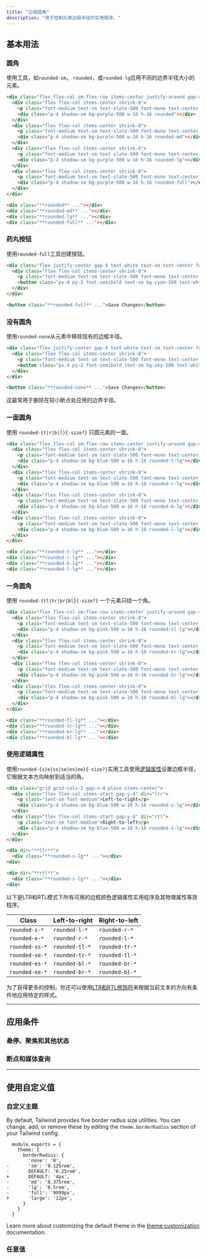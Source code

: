 ```yaml
---
title: "边框圆角"
description: "用于控制元素边框半径的实用程序。"
---
```




## 基本用法

### 圆角

使用工具，如`rounded-sm`， `rounded`，或`rounded-lg`应用不同的边界半径大小的元素。

```html {{ example: true }}
<div class="flex flex-col sm:flex-row items-center justify-around gap-4 text-white text-sm text-center font-bold leading-6">
  <div class="flex flex-col items-center shrink-0">
    <p class="font-medium text-sm text-slate-500 font-mono text-center mb-3 dark:text-slate-400">rounded</p>
    <div class="p-4 shadow-sm bg-purple-500 w-16 h-16 rounded"></div>
  </div>
  <div class="flex flex-col items-center shrink-0">
    <p class="font-medium text-sm text-slate-500 font-mono text-center mb-3 dark:text-slate-400">rounded-md</p>
    <div class="p-4 shadow-sm bg-purple-500 w-16 h-16 rounded-md"></div>
  </div>
  <div class="flex flex-col items-center shrink-0">
    <p class="font-medium text-sm text-slate-500 font-mono text-center mb-3 dark:text-slate-400">rounded-lg</p>
    <div class="p-4 shadow-sm bg-purple-500 w-16 h-16 rounded-lg"></div>
  </div>
  <div class="flex flex-col items-center shrink-0">
    <p class="font-medium text-sm text-slate-500 font-mono text-center mb-3 dark:text-slate-400">rounded-full</p>
    <div class="p-4 shadow-sm bg-purple-500 w-16 h-16 rounded-full"></div>
  </div>
</div>
```

```html
<div class="**rounded** ..."></div>
<div class="**rounded-md** ..."></div>
<div class="**rounded-lg** ..."></div>
<div class="**rounded-full** ..."></div>
```

### 药丸按钮

使用`rounded-full`工具创建按钮。

```html {{ example: true }}
<div class="flex justify-center gap-4 text-white text-sm text-center font-bold leading-6">
  <div class="flex flex-col items-center shrink-0">
    <p class="font-medium text-sm text-slate-500 font-mono text-center mb-3 dark:text-slate-400">rounded-full</p>
    <button class="px-4 py-2 font-semibold text-sm bg-cyan-500 text-white rounded-full shadow-sm">Save Changes</button>
  </div>
</div>
```

```html
<button class="**rounded-full** ...">Save Changes</button>
```

### 没有圆角

使用`rounded-none`从元素中移除现有的边框半径。

```html {{ example: true }}
<div class="flex justify-center gap-4 text-white text-sm text-center font-bold leading-6">
  <div class="flex flex-col items-center shrink-0">
    <p class="font-medium text-sm text-slate-500 font-mono text-center mb-3 dark:text-slate-400">rounded-none</p>
    <button class="px-4 py-2 font-semibold text-sm bg-sky-500 text-white rounded-none shadow-sm">Save Changes</button>
  </div>
</div>
```

```html
<button class="**rounded-none** ...">Save Changes</button>
```

这最常用于删除在较小断点处应用的边界半径。

### 一面圆角

使用 `rounded-{t|r|b|l}{-size?}` 只圆元素的一面。

```html {{ example: true }}
<div class="flex flex-col sm:flex-row items-center justify-around gap-4 text-white text-sm text-center font-bold leading-6">
  <div class="flex flex-col items-center shrink-0">
    <p class="font-medium text-sm text-slate-500 font-mono text-center mb-3 dark:text-slate-400">rounded-t-lg</p>
    <div class="p-4 shadow-sm bg-blue-500 w-16 h-16 rounded-t-lg"></div>
  </div>
  <div class="flex flex-col items-center shrink-0">
    <p class="font-medium text-sm text-slate-500 font-mono text-center mb-3 dark:text-slate-400">rounded-r-lg</p>
    <div class="p-4 shadow-sm bg-blue-500 w-16 h-16 rounded-r-lg"></div>
  </div>
  <div class="flex flex-col items-center shrink-0">
    <p class="font-medium text-sm text-slate-500 font-mono text-center mb-3 dark:text-slate-400">rounded-b-lg</p>
    <div class="p-4 shadow-sm bg-blue-500 w-16 h-16 rounded-b-lg"></div>
  </div>
  <div class="flex flex-col items-center shrink-0">
    <p class="font-medium text-sm text-slate-500 font-mono text-center mb-3 dark:text-slate-400">rounded-l-lg</p>
    <div class="p-4 shadow-sm bg-blue-500 w-16 h-16 rounded-l-lg"></div>
  </div>
</div>
```

```html
<div class="**rounded-t-lg** ..."></div>
<div class="**rounded-r-lg** ..."></div>
<div class="**rounded-b-lg** ..."></div>
<div class="**rounded-l-lg** ..."></div>
```

### 一角圆角

使用 `rounded-{tl|tr|br|bl}{-size?}` 一个元素只绕一个角。

```html {{ example: true }}
<div class="flex flex-col sm:flex-row items-center justify-around gap-4 text-white text-sm text-center font-bold leading-6">
  <div class="flex flex-col items-center shrink-0">
    <p class="font-medium text-sm text-slate-500 font-mono text-center mb-3 dark:text-slate-400">rounded-tl-lg</p>
    <div class="p-4 shadow-sm bg-pink-500 w-16 h-16 rounded-tl-lg"></div>
  </div>
  <div class="flex flex-col items-center shrink-0">
    <p class="font-medium text-sm text-slate-500 font-mono text-center mb-3 dark:text-slate-400">rounded-tr-lg</p>
    <div class="p-4 shadow-sm bg-pink-500 w-16 h-16 rounded-tr-lg"></div>
  </div>
  <div class="flex flex-col items-center shrink-0">
    <p class="font-medium text-sm text-slate-500 font-mono text-center mb-3 dark:text-slate-400">rounded-br-lg</p>
    <div class="p-4 shadow-sm bg-pink-500 w-16 h-16 rounded-br-lg"></div>
  </div>
  <div class="flex flex-col items-center shrink-0">
    <p class="font-medium text-sm text-slate-500 font-mono text-center mb-3 dark:text-slate-400">rounded-bl-lg</p>
    <div class="p-4 shadow-sm bg-pink-500 w-16 h-16 rounded-bl-lg"></div>
  </div>
</div>
```

```html
<div class="**rounded-tl-lg** ..."></div>
<div class="**rounded-tr-lg** ..."></div>
<div class="**rounded-br-lg** ..."></div>
<div class="**rounded-bl-lg** ..."></div>
```

### <Heading ignore>使用逻辑属性</Heading>

使用`rounded-{s|e|ss|se|es|ee}{-size?}`实用工具使用[逻辑属性](https://developer.mozilla.org/en-US/docs/Web/CSS/CSS_Logical_Properties/Basic_concepts)设置边框半径，它根据文本方向映射到适当的角。

```html {{ example: true }}
<div class="grid grid-cols-2 gap-x-4 place-items-center">
  <div class="flex flex-col items-start gap-y-4" dir="ltr">
    <p class="text-sm font-medium">Left-to-right</p>
    <div class="p-4 shadow-sm bg-blue-500 w-16 h-16 rounded-s-lg"></div>
  </div>
  <div class="flex flex-col items-start gap-y-4" dir="rtl">
    <p class="text-sm font-medium">Right-to-left</p>
    <div class="p-4 shadow-sm bg-blue-500 w-16 h-16 rounded-s-lg"></div>
  </div>
</div>
```

```html
<div dir="**ltr**">
  <div class="**rounded-s-lg** ..."></div>
<div>

<div dir="**rtl**">
  <div class="**rounded-s-lg** ..."></div>
<div>
```

以下是LTR和RTL模式下所有可用的边框颜色逻辑属性实用程序及其物理属性等效程序。

| Class | Left-to-right | Right-to-left |
| --- | --- | --- |
| `rounded-s-*` | `rounded-l-*` | `rounded-r-*` |
| `rounded-e-*` | `rounded-r-*` | `rounded-l-*` |
| `rounded-ss-*` | `rounded-tl-*` | `rounded-tr-*` |
| `rounded-se-*` | `rounded-tr-*` | `rounded-tl-*` |
| `rounded-es-*` | `rounded-bl-*` | `rounded-br-*` |
| `rounded-ee-*` | `rounded-br-*` | `rounded-bl-*` |

为了获得更多的控制，你还可以使用[LTR和RTL修饰符](/docs/hover-focus-and-other-states#rtl-support)来根据当前文本的方向有条件地应用特定的样式。

---

## <Heading ignore>应用条件</Heading>

### <Heading ignore>悬停、聚焦和其他状态</Heading>

<HoverFocusAndOtherStates defaultClass="rounded" featuredClass="rounded-lg" />

### <Heading ignore>断点和媒体查询</Heading>

<BreakpointsAndMediaQueries defaultClass="rounded" featuredClass="rounded-lg" />

---

## 使用自定义值

### 自定义主题

By default, Tailwind provides five border radius size utilities. You can change, add, or remove these by editing the `theme.borderRadius` section of your Tailwind config.

```diff-js {{ filename: 'tailwind.config.js' }}
  module.exports = {
    theme: {
      borderRadius: {
        'none': '0',
-       'sm': '0.125rem',
-       DEFAULT: '0.25rem',
+       DEFAULT: '4px',
-       'md': '0.375rem',
-       'lg': '0.5rem',
-       'full': '9999px',
+       'large': '12px',
      }
    }
  }
```

Learn more about customizing the default theme in the [theme customization](/docs/theme#customizing-the-default-theme) documentation.

### 任意值

<ArbitraryValues property="border-radius" featuredClass="rounded-[12px]" />
